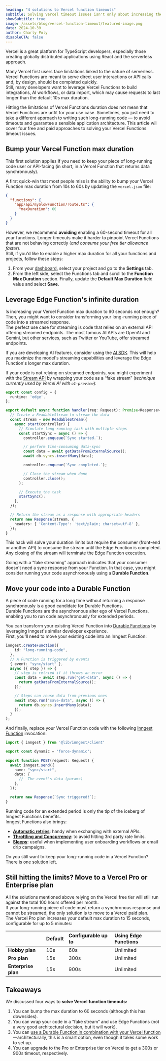 ```yaml
---
heading: "4 solutions to Vercel function timeouts"
subtitle: Solving Vercel timeout issues isn't only about increasing the timeout but also using the right tools for the job.
showSubtitle: true
image: /assets/blog/vercel-function-timeout/featured-image.png
date: 2024-10-30
author: Charly Poly
disableCTA: false
---
```


Vercel is a great platform for TypeScript developers, especially those creating globally distributed applications using React and the serverless approach.

Many Vercel first users face limitations linked to the nature of serverless. Vercel Functions are meant to serve direct user interactions or API calls and, by design, should be completed quickly.  
Still, many developers want to leverage Vercel Functions to build integrations, AI workflows, or data import, which may cause requests to last longer than the default 10s max duration.

Hitting the limitations of Vercel Functions duration does not mean that Vercel Functions are unfit for your use case. Sometimes, you just need to take a different approach to writing such long-running code — to avoid timeouts and guarantee a sensible application architecture. This article will cover four free and paid approaches to solving your Vercel Functions timeout issues.

## Bump your Vercel Function max duration

This first solution applies if you need to keep your piece of long-running code user or API-facing (in short, in a Vercel Function that returns data synchronously).

A first quick-win that most people miss is the ability to bump your Vercel Function max duration from 10s to 60s by updating the `vercel.json` file:

```json
{
  "functions": {
    "app/api/mySlowFunction/route.ts": {
      "maxDuration": 60
    }
  }
}
```

However, we recommend **avoiding** enabling a 60-second timeout for all your functions. Longer timeouts make it harder to pinpoint Vercel Functions that are not behaving correctly (*and consume your free tier allowance faster*).  
Still, if you'd like to enable a higher max duration for all your functions and projects, follow these steps:

1. From your [dashboard](https://vercel.com/dashboard), select your project and go to the **Settings** tab.  
2. From the left side, select the Functions tab and scroll to the **Function Max Duration** section. Finally, update the **Default Max Duration** field value and select **Save**.

## Leverage Edge Function's infinite duration

Is increasing your Vercel Function max duration to 60 seconds not enough?  
Then, you might want to consider transforming your long-running piece of code into a streamed response.  
The perfect use case for streaming is code that relies on an external API offering streamed endpoints. The most famous AI APIs are OpenAI and Gemini, but other services, such as Twitter or YouTube, offer streamed endpoints.

If you are developing AI features, consider using the [AI SDK](https://sdk.vercel.ai/docs/introduction). This will help you maximize the model's streaming capabilities and leverage the Edge Function's longer max duration.

If your code is not relying on streamed endpoints, you might experiment with the [Stream API](https://developer.mozilla.org/en-US/docs/Web/API/Streams_API) by wrapping your code as a “fake stream” (*technique currently used by Vercel AI with `o1-preview`*):

```typescript
export const config = {
  runtime: 'edge',
};

export default async function handler(req: Request): Promise<Response> {
  // Create a ReadableStream to stream the data
  const stream = new ReadableStream({
    async start(controller) {
      // Simulate long-running task with multiple steps
      const startSync = async () => {
        controller.enqueue(`Sync started.`);

        // perform time-consuming data-sync
        const data = await getDataFromExternalSource();
        await db.syncs.insertMany(data);

        controller.enqueue(`Sync completed.`);

        // Close the stream when done
        controller.close();
      };

      // Execute the task
      startSync();
    },
  });

  // Return the stream as a response with appropriate headers
  return new Response(stream, {
    headers: { 'Content-Type': 'text/plain; charset=utf-8' },
  });
}
```

This hack will solve your duration limits but require the consumer (front-end or another API) to consume the stream until the Edge Function is completed. Any closing of the stream will terminate the Edge Function execution.

Going with a “fake streaming” approach indicates that your consumer doesn't need a sync response from your Function. In that case, you might consider running your code asynchronously using a **Durable Function**.

## Move your code into a Durable Function

A piece of code running for a long time without returning a response synchronously is a good candidate for Durable Functions.  
Durable Functions are the asynchronous alter ego of Vercel Functions, enabling you to run code asynchronously for extended periods.

You can transform your existing Vercel Function into [Durable Functions](/blog/nextjs-serverless-vs-durable-functions) by leveraging Inngest's similar developer experience.  
First, you'll need to move your existing code into an Inngest Function:

```typescript
inngest.createFunction({
    id: "long-running-code",
  },
  // A Function is triggered by events
  { event: "sync/start" },
  async ({ step }) => {
    // step is retried if it throws an error
    const data = await step.run("get-data", async () => {
      return getDataFromExternalSource();
    });

    // Steps can reuse data from previous ones
    await step.run("save-data", async () => {
      return db.syncs.insertMany(data);
    });
  }
);
```

And finally, replace your Vercel Function code with the following [Inngest Function](/docs/features/inngest-functions) invocation:

```typescript
import { inngest } from '@lib/inngest/client' 

export const dynamic = 'force-dynamic';
 
export function POST(request: Request) {
  await inngest.send({
    name: "sync/start",
    data: {
      //  The event's data (params)
    },
  });

  return new Response(`Sync triggered!`);
}
```

Running code for an extended period is only the tip of the iceberg of Inngest Functions benefits.  
Inngest Functions also brings:

- **[Automatic retries](/docs/features/inngest-functions/error-retries/retries)**: handy when exchanging with external APIs.  
- **[Throttling and Concurrency](/docs/guides/flow-control)**: to avoid hitting 3rd party rate limits.  
- **[Sleeps](/docs/features/inngest-functions/steps-workflows/sleeps):** useful when implementing user onboarding workflows or email drip campaigns.

Do you still want to keep your long-running code in a Vercel Function? There is one solution left.

## Still hitting the limits? Move to a Vercel Pro or Enterprise plan

All the solutions mentioned above relying on the Vercel free tier will still run against the total 100 hours offered per month.  
If your long-running piece of code must return a synchronous response and cannot be streamed, the only solution is to move to a Vercel paid plan.  
The Vercel Pro plan increases your default max duration to 15 seconds, configurable for up to 5 minutes:

|  | Default | Configurable up to | Using Edge Functions |
| :---- | :---- | :---- | :---- |
| **Hobby plan** | 10s | 60s | Unlimited |
| **Pro plan** | 15s | 300s | Unlimited |
| **Enterprise plan** | 15s | 900s | Unlimited |

## Takeaways

We discussed four ways to **solve Vercel function timeouts:**

1. You can bump the max duration to 60 seconds (although this has downsides).  
2. You can wrap your code in a “fake stream” and use Edge Functions (not a very good architectural decision, but it will work).  
3. You can [use a Durable Function in combination with your Vercel function](/blog/nextjs-serverless-vs-durable-functions)—architecturally, this is a smart option, even though it takes some work to set up.  
4. You can upgrade to the Pro or Enterprise tier on Vercel to get a 300s or 900s timeout, respectively.

